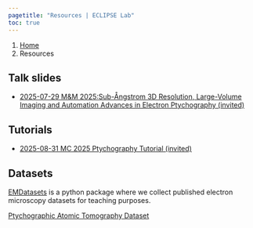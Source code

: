 ```yaml
---
pagetitle: "Resources | ECLIPSE Lab"
toc: true
---
```


```{=html}
<nav aria-label="breadcrumb">
  <ol class="breadcrumb">
    <li class="breadcrumb-item"><a href="index.html">Home</a></li>
    <li class="breadcrumb-item active" aria-current="page">Resources</li>
  </ol>
</nav>
```

## Talk slides

- [2025-07-29 M&M 2025:Sub-Ångstrom 3D Resolution, Large-Volume Imaging and Automation Advances in Electron Ptychography (invited)](https://pelzlab.science/public_presentations/conference_talks/2025_MandM/template.html#/title-slide)

## Tutorials

- [2025-08-31 MC 2025 Ptychography Tutorial (invited)](https://pelzlab.science/public_presentations/conference_talks/2025_MC/template.html#/title-slide)

## Datasets

[EMDatasets](http://www.pelzlab.science/EMDatasets/) is a python package where we collect published electron microscopy datasets for teaching purposes.

[Ptychographic Atomic Tomography Dataset](https://doi.org/10.5281/zenodo.8300707)